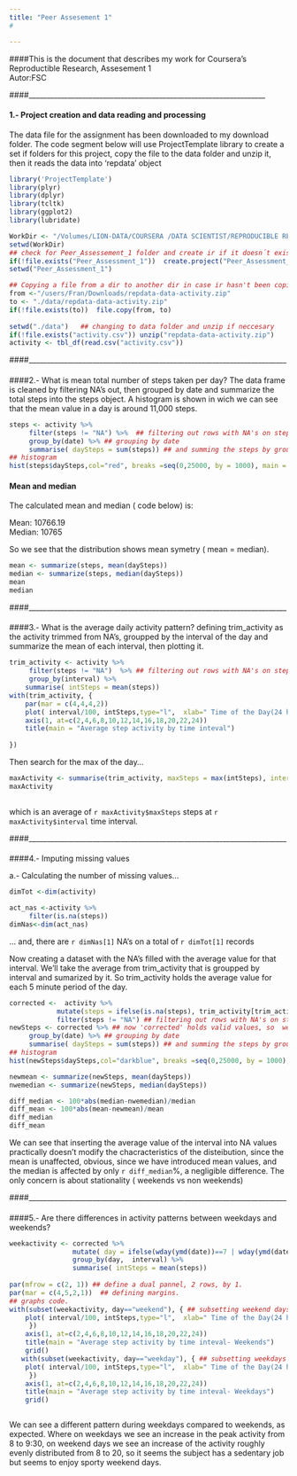 ```yaml
---
title: "Peer Assesement 1"
#   

---
```


####This is the document that describes my work for Coursera's Reproductible Research, Assesement 1  
Autor:FSC

####___________________________________________________________________ 

####  

#### 1.- Project creation and data reading and processing


The data file for the assignment has been downloaded to my download folder.
The code segment below will use ProjectTemplate library to create a set if folders for this project, copy the file to the data folder and unzip it, then it reads the data into 'repdata' object
```r

library('ProjectTemplate')
library(plyr)
library(dplyr)
library(tcltk)
library(ggplot2)
library(lubridate)

```


```r
WorkDir <- "/Volumes/LION-DATA/COURSERA /DATA SCIENTIST/REPRODUCIBLE RESEARCH"
setwd(WorkDir)
## check for Peer_Assessement_1 folder and create ir if it doesn´t exist.
if(!file.exists("Peer_Assessment_1"))  create.project("Peer_Assessment_1")
setwd("Peer_Assessment_1")

## Copying a file from a dir to another dir in case ir hasn't been copied before
from <-"/users/Fran/Downloads/repdata-data-activity.zip"
to <- "./data/repdata-data-activity.zip"
if(!file.exists(to))  file.copy(from, to)
                                
setwd("./data")   ## changing to data folder and unzip if neccesary
if(!file.exists("activity.csv")) unzip("repdata-data-activity.zip")
activity <- tbl_df(read.csv("activity.csv"))
```

####_________________________________________________________________________
    
####    

    
####2.- What is mean total number of steps taken per day?
The data frame is cleaned by filtering NA's out, then grouped by date and summarize the total steps into the steps object. 
A histogram  is shown in wich we can see that the mean value in a day is around 11,000 steps.

```r
steps <- activity %>%
     filter(steps != "NA") %>%  ## filtering out rows with NA's on steps
     group_by(date) %>% ## grouping by date
     summarise( daySteps = sum(steps)) ## and summing the steps by groupped date.
## histogram 
hist(steps$daySteps,col="red", breaks =seq(0,25000, by = 1000), main = "Total steps per day",, xlab= ("Total daily Steps"), ylab= ("Nr. of occurences"))
```

####  Mean and median  
 The calculated mean and median ( code below) is:  
 
 Mean:      10766.19  
 Median:    10765
 
 So we see that the distribution shows mean symetry ( mean = median). 

```r

mean <- summarize(steps, mean(daySteps))
median <- summarize(steps, median(daySteps))
mean
median


```
####_________________________________________________________________________
    
####    

    
####3.- What is the average daily activity pattern?
defining trim_activity as the activity trimmed from NA's, groupped by the interval of the day and summarize the mean of each interval,
then plotting it.

```r
trim_activity <- activity %>%
     filter(steps != "NA")  %>% ## filtering out rows with NA's on steps
     group_by(interval) %>%
    summarise( intSteps = mean(steps))
with(trim_activity, {
    par(mar = c(4,4,4,2))
    plot( interval/100, intSteps,type="l",  xlab=" Time of the Day(24 hour)", ylab=" Step activity", ylim = range(intSteps), col ="magenta", xlim = range(0:24), xaxt="n") 
    axis(1, at=c(2,4,6,8,10,12,14,16,18,20,22,24)) 
    title(main = "Average step activity by time inteval")
    
})
```


Then search for the max of the day...

```r

maxActivity <- summarise(trim_activity, maxSteps = max(intSteps), interval = substr(hm(interval[intSteps ==maxSteps]/100),1,6))
maxActivity 
           
```
which is an average of  `r maxActivity$maxSteps` steps at `r maxActivity$interval`   time interval.


####_________________________________________________________________________
    
####    

    
####4.- Imputing missing values

a.- Calculating the number of missing values...

```r
dimTot <-dim(activity)

act_nas <-activity %>%
     filter(is.na(steps))
dimNas<-dim(act_nas)

```
... and, there are  `r dimNas[1]` NA's on a total of `r dimTot[1]` records  
  
Now creating a dataset with the NA's filled with the average value for that interval. We'll take the average from trim_activity that is groupped by interval and sumarized by it. 
So trim_activity holds the average value for each 5 minute period of the day. 
```r
corrected <-  activity %>%
            mutate(steps = ifelse(is.na(steps), trim_activity[trim_activity$interval == interval,]$intSteps, steps))%>% # ifelse() inserts on 'steps' the average value if the original value is NA
            filter(steps != "NA") ## filtering out rows with NA's on steps ( that are redundant since we inseted the averages)
newSteps <- corrected %>% ## now 'corrected' holds valid values, so  we do the same as in the 1st histogram case 
     group_by(date) %>% ## grouping by date
     summarise( daySteps = sum(steps)) ## and summing the steps by groupped date.
## histogram 
hist(newSteps$daySteps,col="darkblue", breaks =seq(0,25000, by = 1000), main = "Total steps per day",, xlab= ("Total daily Steps"), ylab= ("Nr. of occurences"))

newmean <- summarize(newSteps, mean(daySteps))
nwemedian <- summarize(newSteps, median(daySteps))

diff_median <- 100*abs(median-nwemedian)/median
diff_mean <- 100*abs(mean-newmean)/mean
diff_median
diff_mean
```
We can see that inserting the average value of the interval into NA values practically doesn't modify the chacracteristics of the disteibution, since
the mean is unaffected, obvious, since we have introduced mean values, and the median is affected by only `r diff_median`%, a negligible difference. 
The only concern is about stationality ( weekends vs non weekends)


####_________________________________________________________________________
    
####    

    
####5.- Are there differences in activity patterns between weekdays and weekends?

```r
weekactivity <- corrected %>%
                mutate( day = ifelse(wday(ymd(date))==7 | wday(ymd(date))==1, "weekend", "weekday" )) %>% ## adding a day category, then grouping and summarizing
                group_by(day,  interval) %>%
                summarise( intSteps = mean(steps))
             
par(mfrow = c(2, 1)) ## define a dual pannel, 2 rows, by 1.
par(mar = c(4,5,2,1))  ## defining margins.
## graphs code.
with(subset(weekactivity, day=="weekend"), { ## subsetting weekend days
    plot( interval/100, intSteps,type="l",  xlab=" Time of the Day(24 hour)", ylab=" Steps", ylim = range(0:230), col ="darkmagenta", xlim = range(0:24), xaxt="n") 
     })
    axis(1, at=c(2,4,6,8,10,12,14,16,18,20,22,24)) 
    title(main = "Average step activity by time inteval- Weekends") 
    grid()
   with(subset(weekactivity, day=="weekday"), { ## subsetting weekdays
    plot( interval/100, intSteps,type="l",  xlab=" Time of the Day(24 hour)", ylab=" Steps", ylim = range(0:230), col ="blue", xlim = range(0:24), xaxt="n") 
     })
    axis(1, at=c(2,4,6,8,10,12,14,16,18,20,22,24)) 
    title(main = "Average step activity by time inteval- Weekdays") 
    grid()



```
  
We can see a different pattern during weekdays compared to weekends, as expected. Where on weekdays we see an increase in the peak activity from 8 to 9:30, on weekend days we see an increase of the activity roughly evenly distributed from 8 to 20, so it seems the subject has a sedentary job but seems to enjoy sporty weekend days.









